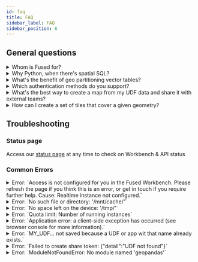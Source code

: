 ```yaml
---
id: faq
title: FAQ
sidebar_label: FAQ
sidebar_position: 6
---
```


## General questions



<details>
<summary>Whom is Fused for?</summary>

Fused is designed for teams seeking to simplify their workflows and accelerate the creation and delivery of data products. It's ideal for organizations that need a scalable solution to handle growing data sizes while minimizing the time spent on data engineering.
</details>



<details>
<summary>Why Python, when there's spatial SQL?</summary>

Python is the go-to language for spatial data science. Although spatial SQL joins and transformations can be efficiently performed using PostGIS in an external database, you may eventually need to convert that data to Pandas and NumPy for further processing and analysis, especially for detailed operations on raster arrays. Additionally, you can run SQL directly on Fused using Python libraries like DuckDB, combining the strengths of both approaches.
</details>

<details>
<summary>What's the benefit of geo partitioning vector tables?</summary>

It enables efficient reading of large datasets by strategically partitioning GeoParquet files. Fused's GeoParquet format includes metadata that allows for spatial filtering of any dataset, loading only the chunks relevant to a specific area of interest. This approach reduces memory usage and allows you to work with any size dataset with just Python.
</details>

<details>
<summary>Which authentication methods do you support?</summary>

Fused currently uses Auth0 to support authentication via Google and GitHub.
</details>

<details>
<summary>What's the best way to create a map from my UDF data and share it with external teams?</summary>

You can use the [App Builder](/workbench/app-builder/app-overview/) create an app that loads the UDF's data then [create a shareable link](/workbench/app-builder/app-overview/#share).

</details>

<details>
<summary>How can I create a set of tiles that cover a given geometry?</summary>

Use cases like creating chips may call for running a UDF across a set of tiles that fall within a given geometry. This can be done by creating a list of tiles with the [mercantile](https://github.com/mapbox/mercantile) library then calling the UDF [in parallel](/user-guide/examples/zonal-stats/#c-parallelization).

```python showLineNumbers
import fused
import mercantile

bounds = [32.4203, -14.0933, 34.6186, -12.42826]

tile_list = list(mercantile.tiles(*bounds,zooms=[15]))
```

</details>


## Troubleshooting

### Status page

Access our [status page](https://fused.instatus.com/) at any time to check on Workbench & API status

### Common Errors

<details>
<summary>Error: `Access is not configured for you in the Fused Workbench. Please refresh the page if you think this is an error, or get in touch if you require further help. Cause: Realtime instance not configured.`</summary>

This error occurs when you try to run a UDF with an account associated with a workspace environment that does not have a realtime instance configured. This means that there are no worker nodes available to run the UDF. To resolve this issue, please get in touch with the Fused team team to ensure your account is associated with an environment with a realtime instance.

When Troubleshooting this error, it may help to navigate to your account's User Profile page to determine if the account is associated with an environment and realtime instance, as shown here.

![user settings](/img/user_settings.png)

</details>



<details>
<summary>Error: `No such file or directory: '/mnt/cache/'`</summary>

This error occurs when a UDF attempts to access the [`/mnt/cache` disk](/core-concepts/content-management/file-system/#mntcache-disk) when it is not available for the environment. To resolve this issue, please contact the Fused team to ensure that the cache directory is available for your account.
</details>

<details>
<summary>Error: `No space left on the device: '/tmp/'`</summary>

This error occurs when a UDF attempts to write more data than the `/tmp` directory of the real-time instance can handle. Realtime instances have a limited amount of space available and are ephemeral between runs. You might want to consider writing to [`/mnt/cache` disk](/core-concepts/content-management/file-system/#mntcache-disk) instead.
</details>

<details>
<summary>Error: `Quota limit: Number of running instances`</summary>

Fused batch jobs, which are initiated with [run_remote](/python-sdk/top-level-functions/#jobrun_remote), require a server quota to be enabled for your account. These include data [ingestion](/core-concepts/data-ingestion/) jobs. If you encounter this error, please contact the Fused team to request an increase in the quota allotted to your account.
</details>

<details>
<summary>Error: `Application error: a client-side exception has occurred (see browser console for more information).`</summary>

In the case that you encounter this error, please reset your browser cache and cookies. If the error persists, please contact the Fused team for further assistance.
</details>


<details>
<summary>Error: `MY_UDF... not saved because a UDF or app wit that name already exists.`</summary>

It's possible you might be editing a "local" UDF that has the same name as a Team UDF. To resolve this issue, you can either rename the UDF or, if your intention is to update the Team UDF, [Push it to GitHub](/workbench/udf-catalog/#publish-a-udf-to-a-github-repository).

</details>


<details>
<summary>Error: `Failed to create share token: {"detail":"UDF not found"}`</summary>

To resolve this error, save the UDF again and refreshing your browser window. If the problem persists, rename the UDF and try again.

</details>

<details>
<summary>Error: `ModuleNotFoundError: No module named 'geopandas'`</summary>

This error happens when your UDF returns a `GeoDataFrame` but your local env doesn't have the `geopandas` package installed to manipulate it.

The standalone `fused` package doesn't have `geopandas` or other optional dependencies installed to keep it light weight. 

This can be fixed in 2 ways:

1. When running fused locally

You can [install](/python-sdk/#install) `fused` with all the optional dependencies:

```bash
pip install "fused[all]"
```

2. When running a UDF in a [Fused App](/workbench/app-builder/)

Install the package using `micropip` at the top of your app:

```python
import micropip
await micropip.install(['geopandas'])
import geopandas as gpd
```

You can install multiple packages the same way:
```python
await micropip.install(['geopandas', 'pandas', 'numpy'])
```

</details>